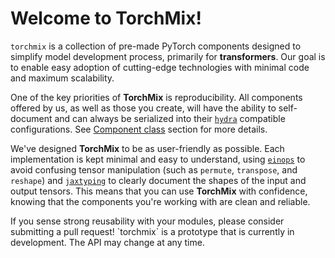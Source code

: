 
# Welcome to TorchMix!

`torchmix` is a collection of pre-made PyTorch components designed to simplify
model development process, primarily for **transformers**. Our goal is to enable
easy adoption of cutting-edge technologies with minimal code and maximum scalability.

One of the key priorities of **TorchMix** is reproducibility.
All components offered by us, as well as those you create, will have the ability
to self-document and can always be serialized into their [`hydra`](https://hydra.cc) compatible configurations.
See [Component class](/component) section for more details.

We've designed **TorchMix** to be as user-friendly as possible. Each implementation
is kept minimal and easy to understand, using [`einops`](https://github.com/arogozhnikov/einops) to avoid
confusing tensor manipulation (such as `permute`, `transpose`, and `reshape`) and
[`jaxtyping`](https://github.com/google/jaxtyping) to clearly document the shapes of the input and
output tensors. This means that you can use **TorchMix** with confidence, knowing
that the components you're working with are clean and reliable.

<Callout type="info">
  If you sense strong reusability with your modules, please consider submitting
  a pull request!
</Callout>

<Callout type="warning">
  `torchmix` is a prototype that is currently in development. The API may change
  at any time.
</Callout>
